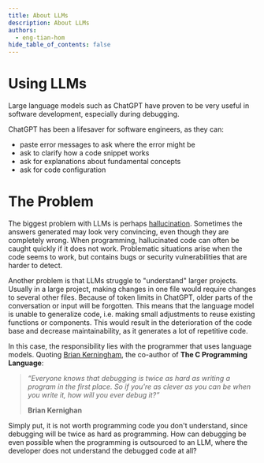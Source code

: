 ```yaml
---
title: About LLMs
description: About LLMs
authors:
  - eng-tian-hom
hide_table_of_contents: false
---
```


# Using LLMs

Large language models such as ChatGPT have proven to be very useful in software development, especially during debugging.

ChatGPT has been a lifesaver for software engineers, as they can:

- paste error messages to ask where the error might be
- ask to clarify how a code snippet works
- ask for explanations about fundamental concepts
- ask for code configuration

# The Problem

The biggest problem with LLMs is perhaps [hallucination](https://en.wikipedia.org/wiki/Hallucination_(artificial_intelligence)). Sometimes the answers generated may look very convincing, even though they are completely wrong. When programming, hallucinated code can often be caught quickly if it does not work. Problematic situations arise when the code seems to work, but contains bugs or security vulnerabilities that are harder to detect.

<!-- truncate -->

Another problem is that LLMs struggle to "understand" larger projects. Usually in a large project, making changes in one file would require changes to several other files. Because of token limits in ChatGPT, older parts of the conversation or input will be forgotten. This means that the language model is unable to generalize code, i.e. making small adjustments to reuse existing functions or components. This would result in the deterioration of the code base and decrease maintainability, as it generates a lot of repetitive code.

In this case, the responsibility lies with the programmer that uses language models. Quoting [Brian Kerningham](https://en.wikipedia.org/wiki/Brian_Kernighan), the co-author of **The C Programming Language**:

> *“Everyone knows that debugging is twice as hard as writing a program in the first place. So if you're as clever as you can be when you write it, how will you ever debug it?”*
>
>**Brian Kernighan**

Simply put, it is not worth programming code you don't understand, since debugging will be twice as hard as programming. How can debugging be even possible when the programming is outsourced to an LLM, where the developer does not understand the debugged code at all?
